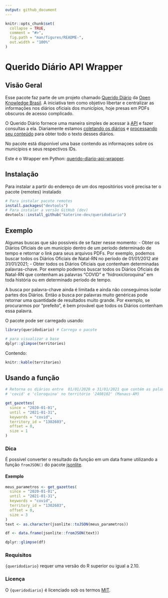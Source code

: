 ```yaml
---
output: github_document
---
```


<!-- README.md is generated from README.Rmd. Please edit that file -->

```r
knitr::opts_chunk$set(
  collapse = TRUE,
  comment = "#>",
  fig.path = "man/figures/README-",
  out.width = "100%"
)
```

# Querido Diário API Wrapper

## Visão Geral

Esse pacote faz parte de um projeto chamado [Querido Diário](https://queridodiario.ok.org.br/) da [Open Knowledge Brasil](https://www.ok.org.br/). A iniciativa tem como objetivo libertar e centralizar as informações nos diários oficiais dos municípios, hoje presas em PDFs obscuros de acesso complicado. 

O Querido Diário fornece uma maneira simples de acessar à [API](https://github.com/okfn-brasil/querido-diario-api) e fazer consultas a ela. Diariamente estamos [coletando os diários](https://github.com/okfn-brasil/querido-diario) e [processando seu conteúdo](https://github.com/okfn-brasil/querido-diario-toolbox) para obter todo o texto desses diários.  

No pacote está disponível uma base contendo as informaçoes sobre os municípios e seus respectivos IDs. 

Este é o Wrapper em Python: [querido-diario-api-wrapper](https://github.com/rennerocha/querido-diario-api-wrapper).

## Instalação 

Para instalar a partir do endereço de um dos repositórios você precisa ter o pacote {remotes} instalado

```r
# Para instalar pacote remotes
install.packages("devtools")
# Para instalar a versão GitHub (dev)
devtools::install_github("katerine-dev/queridodiario")
```

## Exemplo

Algumas buscas que são possíveis de se fazer nesse momento: - Obter os Diários Oficiais de um município dentro de um período determinado de tempo e retornar o link para seus arquivos PDFs. Por exemplo, podemos buscar todos os Diários Oficiais de Natal-RN no período de 01/01/2012 até 31/01/2021; - Obter todos os Diários Oficiais que contenham determinadas palavras-chave. Por exemplo podemos buscar todos os Diários Oficiais de Natal-RN que contenham as palavras "COVID" e "hidroxicloroquina" em toda história ou em determinado período de tempo.

A busca por palavra-chave ainda é limitada e ainda não conseguimos isolar partes dos Diários. Então a busca por palavras muito genéricas pode retornar uma quantidade de resultados muito grande. Por exemplo, se procurarmos por "prefeito", é bem provável que todos os Diários contenham essa palavra.

O pacote pode ser carregado usando:

```r
library(queridodiario) # Carrega o pacote
```

```r
# para visualizar a base 
dplyr::glimpse(territories)
```

Contendo: 

```r
knitr::kable(territories)
```
## Usando a função 

```r
# Retorna os diários entre  01/01/2020 e 31/01/2021 que contém as palavras 
# 'covid' e 'cloroquina' no território '2408102' (Manaus-AM)

get_gazettes(
  since = "2020-01-01",
  until = "2021-01-31",
  keywords = "covid",
  territory_id = "1302603",
  offset = 0,
  size = 1
)

```


### Dica
É possível converter o resultado da função em um data frame utilizando a função `fromJSON()` do pacote [jsonlite](https://cran.r-project.org/web/packages/jsonlite/jsonlite.pdf).

#### Exemplo

```r
meus_parametros <- get_gazettes(
  since = "2020-01-01",
  until = "2021-01-31",
  keywords = "covid",
  territory_id = "1302603",
  offset = 0,
  size = 3
)
text <- as.character(jsonlite::toJSON(meus_parametros))

df <- data.frame(jsonlite::fromJSON(text))

dplyr::glimpse(df)
```
### Requisitos 

`{queridodiario}` requer uma versão do R superior ou igual a 2.10.

### Licença  

O `{queridodiario}` é licenciado sob os termos [MIT](https://github.com/katerine-dev/queridodiario/blob/master/LICENSE.md).
